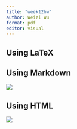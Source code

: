 ```yaml
---
title: "week12hw"
author: Weizi Wu
format: pdf
editor: visual
---
```


## Using LaTeX

```{=tex}
\begin{figure}[ht]
            \begin{center}
                  \includegraphics{R_image}
            \end{center}
      \caption{An Example Figure in LaTeX}
      {\scriptsize}
      \label{ExampleLaTeXFigure}
\end{figure}
```
## Using Markdown

![](images/R_image.png)

## Using HTML

![](images/R_image.png)

</img>

